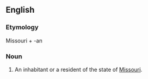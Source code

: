 ==English==

===Etymology===
Missouri + -an

===Noun===
{{en-noun}}

# An inhabitant or a resident of the state of [[Missouri]].